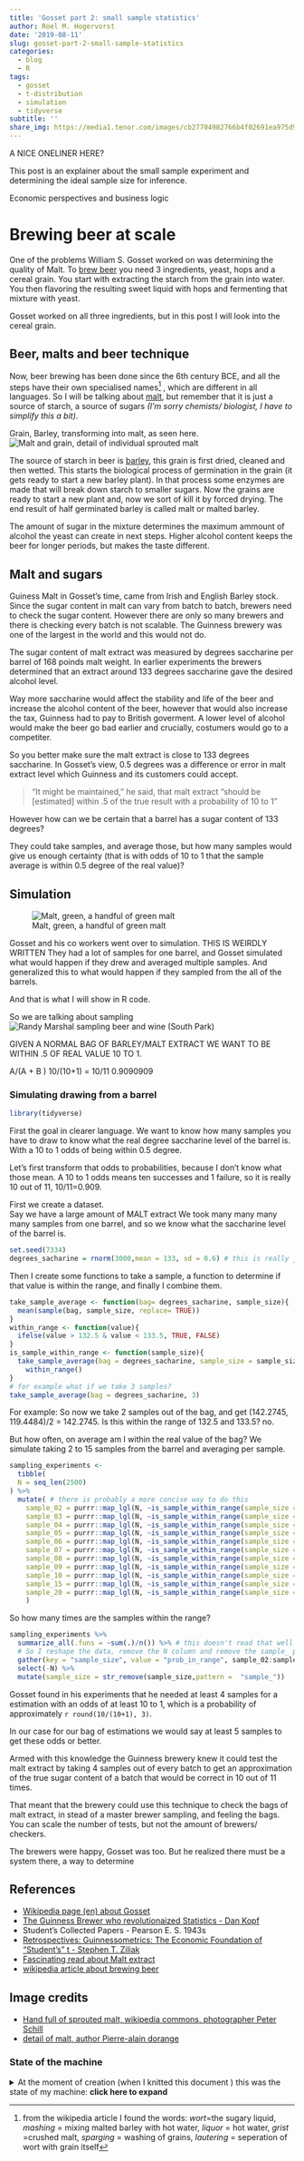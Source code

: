 ```yaml
---
title: 'Gosset part 2: small sample statistics'
author: Roel M. Hogervorst
date: '2019-08-11'
slug: gosset-part-2-small-sample-statistics
categories:
  - blog
  - R
tags:
  - gosset
  - t-distribution
  - simulation
  - tidyverse
subtitle: ''
share_img: https://media1.tenor.com/images/cb27704982766b4f02691ea975d9a259/tenor.gif?itemid=11365139
---
```


<!-- content  -->
<!-- 
 
Good tutorials are: 
- quick. tell what you want to do, how to do it
- easy: success is important. playtest the tutorial under different circumstances
- not to easy: Don't get htem throug ht toturoial onluy to runinto a wall later on. 


FOCUS WAS ON HOPS, 

FROM ZILIAK: So the crucial question facing scientific brewers
was: how can experimental science advance economies of scale in brewing? And
how can inferential statistics help to control and improve product, while at the
same time, help to reduce average total costs for the firm?
Take the choice of hops, for example. In 1898, Guinness used 4.72 million
imperial pounds of the fruitful yellow cone. The traditional method of choosing
hops based on looks or fragrance wasn’t efficient or reliable on this large scale. But
was it any more reliable to take small samples out of a larger quantity of hops, test
them for certain key characteristics, and then draw an inference about the general
quality of the whole lot?


In 1898, Thomas B. Case, Guinness’s first scientific brewer, led a team to
address this question. Case and his team felt that the key characteristic was the
degree of soft resins in the hops. Thus, Case analyzed the average percentage of soft
and hard resins found in samples of 50 grams taken from several seasons of
American and Kent hops (Case, 1898, p. 47). He compared his samples with those
of a cooperating scientist named Briant. For example, Case examined 11 samples
of hops (n ⫽ 11) from Kent in 1897, finding on average 8.1 percent soft resins
content. Briant examined 14 samples drawn from the same lot, finding 8.4 percent
soft resins—a difference of 0.3 percentage points. The mean difference between
their two samples of “American, 1895” was even higher, at 0.7 percent (soft resins)
and 1.0 percent (hard).


Gosset underscored a positive correlation in the normal distribution curve between
“the square root of the number of observations” and the level of statistical signifi-
cance. Other things equal, he wrote, “the greater the number of observations of
which means are taken [the larger the sample size], the smaller the [probable or
standard] error” (p. 5). “And the curve which represents their frequency of error,”
he illustrated, “becomes taller and narrower” (p. 7).
Since its discovery in the early nineteenth century, tables of the normal
probability curve had been created for large samples; Stigler (1986, 1999) offers a
useful early history of the normal distribution. The relation between sample size
and “significance” was rarely explored.

Gosset’s analysis focused on malt extract, which was measured in “degrees
saccharine” per barrel of 168 lbs. malt. 13 At the time, an extract in the neighbor-
hood of 133° gave the targeted level of alcohol content for Guinness’s beer. A
higher extract affected the life of the beer, and also the alcohol content—which in
turn affected the excise tax paid on alcoholic beverages. In Gosset’s view, ⫾.5 was
a difference or error in malt extract level which Guinness and its customers could
swallow. “It might be maintained,” he said, that malt extract “should be [estimated]
within .5 of the true result with a probability of 10 to 1” (p. 7). Using mean
differences of extract values with samples drawn from the Main and Experimental
breweries, he then calculated the odds of observing the stipulated accuracy for
small and large numbers of observations (p. 7). He found:

QUESTION IS THIS: 
YOU CANNOT TEST EVERYTHING IN THE BAG, BUT THERE ARE FLUCTUATIONS IN THE SAMPLES
HOW  MANY SAMPLES MUST YOU TAKE TO COME CLOSE TO THE 'TRUE' AVERAGE AMOUNT OF
THAT ENTIRE BATCH. 

IT WAS KNOWN THAT A LARGE SAMPLE WOULD FIND THE TRUE MEAN. BUT THAT IS NOT 
PRACTICAL, WE CAN ONLY TEST SO MANY OF THE BAG, EVERY HOP YOU TEST CAN NO LONGER
BE USED FOR THE PROCESS. IT IS ALSO RELATIVELY EXPENSIVE TO TEST THE SAMPLE
SO THE COSTS ARE INCREASING. 

SO HOW MANY SAMPLES MUST YOU TAKE TO BE CERTAIN ENOUGHT THAT THE BAG WAS GOOD?

THE GENIOUS OF THIS GOSSET WAS THAT HE SIMULATED SAMPLING PROCESS BY
- TAKING A BAG OF WHICH HE HAD TAKEN MANY MANY SAMPLES SO THEY ACTUALLY KNEW
WHAT THE AVERAGE OF THE BAG WAS. 
- HE DETERMINED THAT THE IDEAL WAS 133 DEGREES OF SUCROSE OR SOMETHING
- HE DETERMINED THAT .5 FROM THAT POINT WAS NOT NOTICIBLE BY DRINKERS
- HE SET A THRESHOLD OF HOW MANY TIMES HE AT LEAST WOULD WANT TO BE RIGHT
- HE THAN SIMULATED TAKING SAMPLES OUT OF THAT BIG BAG OF NUMBERS
- AND COUNTING IF THE SAMPLE AVERAGE WAS IN THAT INTERVAL
[KOPF FINALLY MADE THIS CLEAR TO ME, HE SIMULATED]

Odds in favour of smaller error than .5 [are:]
2
3
4
5
82
observations
⬙
⬙
⬙
⬙
4:1
7:1
12:1
19:1
practically infinite
Thus, Gosset (p. 8) concluded, “In order to get the accuracy we require [that
is, 10 to 1 odds with .5 accuracy], we must, therefore, take the mean of [at least]
four determinations.”


 HE WAS NOT SATISFIED, AND SPEND A YEAR TALKING TO OTHER PEOPLE AND WORKING
 IN LAB OF KARL PEARSON TO LEARN MORE.
 HIS FINAL OUTPUT WAS A TABLE OF / DISTRIBUTION. 


Notice that in Gosset’s view, setting the “degree of probability” to be “treated
as sufficient” is not to be made “conventionally” or by “some outside authority in
mathematics.” Instead, the “degree of certainty to be aimed at,” Gosset wrote,
depends on the opportunity cost of following a result as if true, added to the
opportunity cost of conducting the experiment itself. Gosset never deviated from
this central position

-->

A NICE ONELINER HERE?

This post is an explainer about the small sample experiment and determining
the ideal sample size for inference.

Economic perspectives and business logic

# Brewing beer at scale

One of the problems William S. Gosset worked on was determining the quality
of Malt. To [brew beer](https://en.wikipedia.org/wiki/Brewing) you need 3 
ingredients, yeast, hops and a cereal grain. You start with extracting the starch
from the grain into water. You then flavoring the resulting sweet liquid with 
hops and fermenting that mixture with yeast. 

Gosset worked on all three ingredients, but in this post I will look into
the cereal grain. 

## Beer, malts and beer technique 
Now, beer brewing has been done since the 6th century BCE, and all the steps 
have their own specialised names^[from the wikipedia article I found the words: _wort_=the sugary liquid, _mashing_ = mixing malted barley with hot water, _liquor_ = hot water, _grist_ =crushed malt, _sparging_ = washing of grains, _lautering_ = seperation of wort with grain itself] , which are different in all languages. So I will
be talking about [malt](https://en.wikipedia.org/wiki/Malt), but remember that it is just a source of starch, a
source of sugars *(I'm sorry chemists/ biologist, I have to simplify this a bit)*.

Grain, Barley, transforming into malt, as seen here.  ![Malt and grain, detail of individual sprouted malt](/post/2019-07-12-gosset-part-2-small-sample-statistics_files/Malt_en_grain.JPG)

The source of starch in beer is [barley](https://en.wikipedia.org/wiki/Barley), 
this grain is first dried, cleaned and then wetted. This starts the biological
process of germination in the grain (it gets ready to start a new barley plant).
In that process some enzymes are made that will break down starch to smaller
sugars. Now the grains are ready to start a new plant and, now we sort of kill 
it by forced drying. The end result of half germinated barley is called malt or 
malted barley.

The amount of sugar in the mixture determines the maximum ammount of alcohol the
yeast can create in next steps. Higher alcohol content keeps the beer for longer
periods, but makes the taste different.

## Malt and sugars
Guiness Malt in Gosset's time, came from Irish and English Barley stock.
Since the sugar content in malt can vary from batch to batch, brewers need to 
check the sugar content. However there are only so many brewers and there is 
checking every batch is not scalable. The Guinness brewery was one of the 
largest in the world and this would not do. 

The sugar content of malt extract was measured by degrees saccharine per barrel 
of 168 poinds malt weight. In earlier experiments the brewers determined that
an extract around 133 degrees saccharine gave the desired alcohol level. 

Way more saccharine would affect the stability and life of the beer and increase
the alcohol content of the beer, however that would also increase the tax, 
Guinness had to pay to British goverment. A lower level of alcohol would make
the beer go bad earlier and crucially, costumers would go to a competiter.

So you better make sure the malt extract is close to 133 degrees saccharine.
In Gosset’s view, 0.5 degrees was a difference or error in malt extract level 
which Guinness and its customers could accept.

> “It might be maintained,” he said, that malt extract “should be [estimated]
within .5 of the true result with a probability of 10 to 1” 

However how can we be certain that a barrel has a sugar content of 133 degrees?

They could take samples, and average those, but how many samples would give us
enough certainty (that is with odds of 10 to 1 that the sample average is
within 0.5 degree of the real value)? 


## Simulation

![Malt, green, a handful of green malt](/post/2019-07-12-gosset-part-2-small-sample-statistics_files/320px-Grünmalz.jpg)

Gosset and his co workers went over to simulation. THIS IS WEIRDLY WRITTEN
They had a lot of samples for one barrel, and Gosset simulated what would
happen if they drew and averaged multiple samples. And generalized this to
what would happen if they sampled from the all of the barrels.

And that is what I will show in R code.

So we are talking about sampling ![Randy Marshal sampling beer and wine (South Park)](/post/2019-08-11-gosset-part-2-small-sample-statistics_files/randy_sampling.gif)

GIVEN A NORMAL BAG OF BARLEY/MALT EXTRACT WE WANT TO BE WITHIN .5 OF REAL VALUE
10 TO 1. 

A/(A + B ) 10/(10+1) = 10/11  0.9090909

### Simulating drawing from a barrel

```r
library(tidyverse)
```

First the goal in clearer language.
We want to know how many samples you have to draw to know what the real degree 
saccharine level of the barrel is. With a 10 to 1 odds of being within 0.5 degree.

Let's first transform that odds to probabilities, because I don't know what 
those mean. A 10 to 1 odds means ten successes and 1 failure, so it is really
10 out of 11, 10/11=0.909.

First we create a dataset.  
Say we have a large amount of MALT extract 
We took many many many many samples from one barrel, and so we know 
what the saccharine level of the barrel is.

```r
set.seed(7334)
degrees_sacharine = rnorm(3000,mean = 133, sd = 0.6) # this is really just a guess
```

Then I create some functions to take a sample, a function to determine if that 
value is within the range, and finally I combine them.

```r
take_sample_average <- function(bag= degrees_sacharine, sample_size){
  mean(sample(bag, sample_size, replace= TRUE))
}
within_range <- function(value){
  ifelse(value > 132.5 & value < 133.5, TRUE, FALSE)
}
is_sample_within_range <- function(sample_size){
  take_sample_average(bag = degrees_sacharine, sample_size = sample_size) %>% 
    within_range()
}
# for example what if we take 3 samples?
take_sample_average(bag = degrees_sacharine, 3)
```
For example:
So now we take 2 samples out of the bag, and get (142.2745, 119.4484)/2 = 142.2745.
Is this within the range of 132.5 and 133.5? no.

But how often, on average am I within the real value of the bag?
We simulate taking 2 to 15 samples from the barrel and averaging per sample.

```r
sampling_experiments <-  
  tibble(
  N = seq_len(2500)
) %>% 
  mutate( # there is probably a more concise way to do this
    sample_02 = purrr::map_lgl(N, ~is_sample_within_range(sample_size = 2)),
    sample_03 = purrr::map_lgl(N, ~is_sample_within_range(sample_size = 3)),
    sample_04 = purrr::map_lgl(N, ~is_sample_within_range(sample_size = 4)),
    sample_05 = purrr::map_lgl(N, ~is_sample_within_range(sample_size = 5)),
    sample_06 = purrr::map_lgl(N, ~is_sample_within_range(sample_size = 6)),
    sample_07 = purrr::map_lgl(N, ~is_sample_within_range(sample_size = 7)),
    sample_08 = purrr::map_lgl(N, ~is_sample_within_range(sample_size = 8)),
    sample_09 = purrr::map_lgl(N, ~is_sample_within_range(sample_size = 9)),
    sample_10 = purrr::map_lgl(N, ~is_sample_within_range(sample_size = 10)),
    sample_15 = purrr::map_lgl(N, ~is_sample_within_range(sample_size = 15)),
    sample_20 = purrr::map_lgl(N, ~is_sample_within_range(sample_size = 20)),
    )
```


So how many times are the samples within the range?

```r
sampling_experiments %>% 
  summarize_all(.funs = ~sum(.)/n()) %>% # this doesn't read that well
  # So I reshape the data, remove the N column and remove the sample_ part
  gather(key = "sample_size", value = "prob_in_range", sample_02:sample_20) %>% 
  select(-N) %>% 
  mutate(sample_size = str_remove(sample_size,pattern =  "sample_")) 
```

Gosset found in his experiments that he needed at least 4 samples for a 
estimation with an odds of at least 10 to 1, which is a probability of 
approximately  `r round(10/(10+1), 3)`.

In our case for our bag of estimations we would say at least 5 samples to 
get these odds or better. 


Armed with this knowledge the Guinness brewery knew it could test the malt extract
by taking 4 samples out of every batch to get an approximation of the true sugar
content of a batch that would be correct in 10 out of 11 times. 

That meant that the brewery could use this technique to check the bags of malt
extract, in stead of a master brewer sampling, and feeling the bags. 
You can scale the number of tests, but not the amount of brewers/ checkers.

The brewers were happy, Gosset was too. But he realized there must be a system
there, a way to determine

## References
- [Wikipedia page (en) about Gosset](https://en.wikipedia.org/wiki/William_Sealy_Gosset)
- [The Guinness Brewer who revolutionaized Statistics - Dan Kopf](https://priceonomics.com/the-guinness-brewer-who-revolutionized-statistics/)
-  Student's Collected Papers - Pearson E. S. 1943s
- [Retrospectives: Guinnessometrics: The Economic Foundation of “Student’s” t - Stephen T. Ziliak](https://doi.org/10.1257/jep.22.4.199)
- [Fascinating read about Malt extract](https://en.wikipedia.org/wiki/Malt#Malt_extract)
- [wikipedia article about brewing beer](https://en.wikipedia.org/wiki/Beer#Brewing)

## Image credits
- [Hand full of sprouted malt, wikipedia commons, photographer Peter Schill](https://en.wikipedia.org/wiki/File:Gr%C3%BCnmalz.jpg)
- [detail of malt, author Pierre-alain dorange](https://commons.wikimedia.org/wiki/File:Malt_en_grain.JPG)

### State of the machine
<details>
<summary> At the moment of creation (when I knitted this document ) this was the state of my machine: **click here to expand** </summary>

```r
sessioninfo::session_info()
```

</details>


